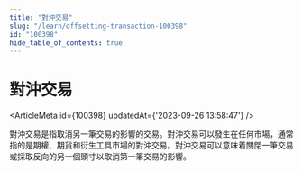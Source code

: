 ```yaml
---
title: "對沖交易"
slug: "/learn/offsetting-transaction-100398"
id: "100398"
hide_table_of_contents: true
---
```



# 對沖交易

<ArticleMeta id={100398} updatedAt={'2023-09-26 13:58:47'} />
<div className='border-solid border-b border-t-0 my-4 border-[var(--ifm-color-gray-300)]' />

對沖交易是指取消另一筆交易的影響的交易。對沖交易可以發生在任何市場，通常指的是期權、期貨和衍生工具市場的對沖交易。對沖交易可以意味着關閉一筆交易或採取反向的另一個頭寸以取消第一筆交易的影響。
